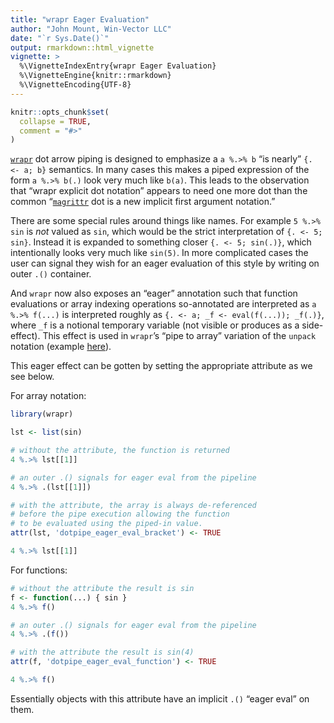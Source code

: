 ```yaml
---
title: "wrapr Eager Evaluation"
author: "John Mount, Win-Vector LLC"
date: "`r Sys.Date()`"
output: rmarkdown::html_vignette
vignette: >
  %\VignetteIndexEntry{wrapr Eager Evaluation}
  %\VignetteEngine{knitr::rmarkdown}
  %\VignetteEncoding{UTF-8}
---
```


```r
knitr::opts_chunk$set(
  collapse = TRUE,
  comment = "#>"
)
```

[`wrapr`](https://github.com/WinVector/wrapr) dot arrow piping is designed to emphasize a `a %.>% b` "is nearly" `{. <- a; b}` semantics.  In many cases this makes a piped expression of the form `a %.>% b(.)` look very much like `b(a)`.  This leads to the observation that "wrapr explicit dot notation" appears to need one more dot than the common "[`magrittr`]( https://CRAN.R-project.org/package=magrittr) dot is a new implicit first argument notation."

There are some special rules around things like names.  For example `5 %.>% sin` is *not* valued as `sin`, which would be the strict interpretation of `{. <- 5; sin}`.  Instead it is expanded to something closer `{. <- 5; sin(.)}`, which intentionally looks very much like `sin(5)`. In more complicated cases the user can signal they wish for an eager evaluation of this style by writing on outer `.()` container.

And `wrapr` now also exposes an "eager" annotation such that function evaluations or array indexing operations so-annotated are interpreted as `a %.>% f(...)` is interpreted roughly as `{. <- a; _f <- eval(f(...)); _f(.)}`, where `_f` is a notional temporary variable (not visible or produces as a side-effect).  This effect is used in `wrapr`'s "pipe to array" variation of the `unpack` notation (example [here](http://www.win-vector.com/blog/2020/01/using-unpack-to-manage-your-r-environment/)).

This eager effect can be gotten by setting the appropriate attribute as we see below.

For array notation:

```r
library(wrapr)
```

```r
lst <- list(sin)

# without the attribute, the function is returned
4 %.>% lst[[1]]
```

```r
# an outer .() signals for eager eval from the pipeline
4 %.>% .(lst[[1]])
```


```r
# with the attribute, the array is always de-referenced
# before the pipe execution allowing the function
# to be evaluated using the piped-in value.
attr(lst, 'dotpipe_eager_eval_bracket') <- TRUE

4 %.>% lst[[1]]
```

For functions:
  
```r
# without the attribute the result is sin
f <- function(...) { sin }
4 %.>% f()
```

```r
# an outer .() signals for eager eval from the pipeline
4 %.>% .(f())
```

```r
# with the attribute the result is sin(4)
attr(f, 'dotpipe_eager_eval_function') <- TRUE

4 %.>% f()
```

Essentially objects with this attribute have an implicit `.()` "eager eval" on them.

